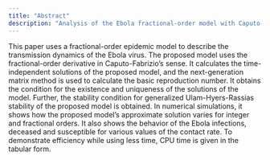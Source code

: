 ```yaml
---
title: "Abstract"
description: "Analysis of the Ebola fractional-order model with Caputo-Fabrizio derivative"
---
```


This paper uses a fractional-order epidemic model to describe the transmission dynamics of the Ebola virus. The proposed model uses the fractional-order derivative in Caputo-Fabrizio’s sense. It calculates the time-independent solutions of the proposed model, and the next-generation matrix method is used to calculate the basic reproduction number. It obtains the condition for the existence and uniqueness of the solutions of the model. Further, the stability condition for generalized Ulam-Hyers-Rassias stability of the proposed model is obtained. In numerical simulations, it shows how the proposed model’s approximate solution varies for integer and fractional orders. It also shows the behavior of the Ebola infections, deceased and susceptible for various values of the contact rate. To demonstrate efficiency while using less time, CPU time is given in the tabular form.